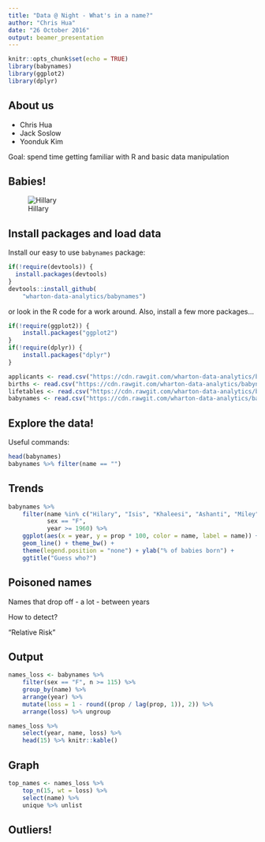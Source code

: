 ```yaml
---
title: "Data @ Night - What's in a name?"
author: "Chris Hua"
date: "26 October 2016"
output: beamer_presentation
---
```


```r
knitr::opts_chunk$set(echo = TRUE)
library(babynames)
library(ggplot2)
library(dplyr)
```

## About us

* Chris Hua
* Jack Soslow
* Yoonduk Kim

Goal: spend time getting familiar with R and basic data manipulation

## Babies!

![Hillary](http://blogs.reuters.com/great-debate/files/2015/04/clinton-baby-1024x783.jpg)

## Install packages and load data

Install our easy to use `babynames` package:

```r
if(!require(devtools)) {
  install.packages(devtools)
}
devtools::install_github(
    "wharton-data-analytics/babynames")
```

or look in the R code for a work around. Also, install a few more packages...

```r
if(!require(ggplot2)) {
    install.packages("ggplot2")
}
if(!require(dplyr)) {
    install.packages("dplyr")
}

applicants <- read.csv("https://cdn.rawgit.com/wharton-data-analytics/babynames/master/data-raw/csv/applicants.csv")
births <- read.csv("https://cdn.rawgit.com/wharton-data-analytics/babynames/master/data-raw/csv/births.csv")
lifetables <- read.csv("https://cdn.rawgit.com/wharton-data-analytics/babynames/master/data-raw/csv/lifetables.csv")
babynames <- read.csv("https://cdn.rawgit.com/wharton-data-analytics/babynames/3192856738dee4a91bfc7d320355daa5ae428c17/data-raw/csv/babynames.csv")
```

## Explore the data!

Useful commands:

```r
head(babynames)
babynames %>% filter(name == "")
```

## Trends

```r
babynames %>%
    filter(name %in% c("Hilary", "Isis", "Khaleesi", "Ashanti", "Miley"),
           sex == "F",
           year >= 1960) %>%
    ggplot(aes(x = year, y = prop * 100, color = name, label = name)) + 
    geom_line() + theme_bw() +
    theme(legend.position = "none") + ylab("% of babies born") + 
    ggtitle("Guess who?")
```

## Poisoned names

Names that drop off - a lot - between years

How to detect? 

"Relative Risk"

## Output

```r
names_loss <- babynames %>%
    filter(sex == "F", n >= 115) %>%
    group_by(name) %>%
    arrange(year) %>%
    mutate(loss = 1 - round((prop / lag(prop, 1)), 2)) %>%
    arrange(loss) %>% ungroup

names_loss %>%
    select(year, name, loss) %>%
    head(15) %>% knitr::kable()
```

## Graph

```r
top_names <- names_loss %>%
    top_n(15, wt = loss) %>%
    select(name) %>%
    unique %>% unlist


```

## Outliers!